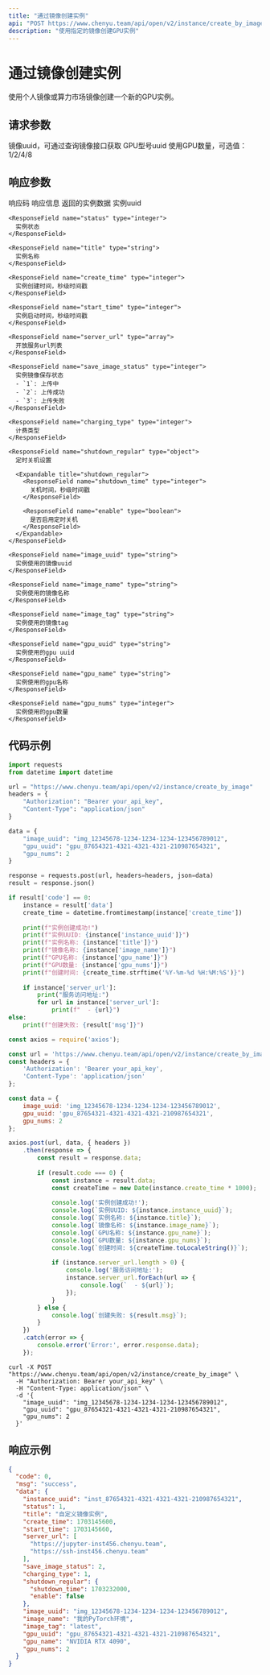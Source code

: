 ```yaml
---
title: "通过镜像创建实例"
api: "POST https://www.chenyu.team/api/open/v2/instance/create_by_image"
description: "使用指定的镜像创建GPU实例"
---
```


# 通过镜像创建实例

使用个人镜像或算力市场镜像创建一个新的GPU实例。

## 请求参数

<ParamField body="image_uuid" type="string" required>
  镜像uuid，可通过查询镜像接口获取
</ParamField>

<ParamField body="gpu_uuid" type="string" required>
  GPU型号uuid
</ParamField>

<ParamField body="gpu_nums" type="integer" required>
  使用GPU数量，可选值：1/2/4/8
</ParamField>

## 响应参数

<ResponseField name="code" type="integer">
  响应码
</ResponseField>

<ResponseField name="msg" type="string">
  响应信息
</ResponseField>

<ResponseField name="data" type="object">
  返回的实例数据
  
  <Expandable title="data">
    <ResponseField name="instance_uuid" type="string">
      实例uuid
    </ResponseField>
    
    <ResponseField name="status" type="integer">
      实例状态
    </ResponseField>
    
    <ResponseField name="title" type="string">
      实例名称
    </ResponseField>
    
    <ResponseField name="create_time" type="integer">
      实例创建时间，秒级时间戳
    </ResponseField>
    
    <ResponseField name="start_time" type="integer">
      实例启动时间，秒级时间戳
    </ResponseField>
    
    <ResponseField name="server_url" type="array">
      开放服务url列表
    </ResponseField>
    
    <ResponseField name="save_image_status" type="integer">
      实例镜像保存状态
      - `1`: 上传中
      - `2`: 上传成功
      - `3`: 上传失败
    </ResponseField>
    
    <ResponseField name="charging_type" type="integer">
      计费类型
    </ResponseField>
    
    <ResponseField name="shutdown_regular" type="object">
      定时关机设置
      
      <Expandable title="shutdown_regular">
        <ResponseField name="shutdown_time" type="integer">
          关机时间，秒级时间戳
        </ResponseField>
        
        <ResponseField name="enable" type="boolean">
          是否启用定时关机
        </ResponseField>
      </Expandable>
    </ResponseField>
    
    <ResponseField name="image_uuid" type="string">
      实例使用的镜像uuid
    </ResponseField>
    
    <ResponseField name="image_name" type="string">
      实例使用的镜像名称
    </ResponseField>
    
    <ResponseField name="image_tag" type="string">
      实例使用的镜像tag
    </ResponseField>
    
    <ResponseField name="gpu_uuid" type="string">
      实例使用的gpu uuid
    </ResponseField>
    
    <ResponseField name="gpu_name" type="string">
      实例使用的gpu名称
    </ResponseField>
    
    <ResponseField name="gpu_nums" type="integer">
      实例使用的gpu数量
    </ResponseField>
  </Expandable>
</ResponseField>

## 代码示例

<CodeGroup>

```python Python
import requests
from datetime import datetime

url = "https://www.chenyu.team/api/open/v2/instance/create_by_image"
headers = {
    "Authorization": "Bearer your_api_key",
    "Content-Type": "application/json"
}

data = {
    "image_uuid": "img_12345678-1234-1234-1234-123456789012",
    "gpu_uuid": "gpu_87654321-4321-4321-4321-210987654321",
    "gpu_nums": 2
}

response = requests.post(url, headers=headers, json=data)
result = response.json()

if result['code'] == 0:
    instance = result['data']
    create_time = datetime.fromtimestamp(instance['create_time'])
    
    print(f"实例创建成功!")
    print(f"实例UUID: {instance['instance_uuid']}")
    print(f"实例名称: {instance['title']}")
    print(f"镜像名称: {instance['image_name']}")
    print(f"GPU名称: {instance['gpu_name']}")
    print(f"GPU数量: {instance['gpu_nums']}")
    print(f"创建时间: {create_time.strftime('%Y-%m-%d %H:%M:%S')}")
    
    if instance['server_url']:
        print("服务访问地址:")
        for url in instance['server_url']:
            print(f"  - {url}")
else:
    print(f"创建失败: {result['msg']}")
```

```javascript JavaScript
const axios = require('axios');

const url = 'https://www.chenyu.team/api/open/v2/instance/create_by_image';
const headers = {
    'Authorization': 'Bearer your_api_key',
    'Content-Type': 'application/json'
};

const data = {
    image_uuid: 'img_12345678-1234-1234-1234-123456789012',
    gpu_uuid: 'gpu_87654321-4321-4321-4321-210987654321',
    gpu_nums: 2
};

axios.post(url, data, { headers })
    .then(response => {
        const result = response.data;
        
        if (result.code === 0) {
            const instance = result.data;
            const createTime = new Date(instance.create_time * 1000);
            
            console.log('实例创建成功!');
            console.log(`实例UUID: ${instance.instance_uuid}`);
            console.log(`实例名称: ${instance.title}`);
            console.log(`镜像名称: ${instance.image_name}`);
            console.log(`GPU名称: ${instance.gpu_name}`);
            console.log(`GPU数量: ${instance.gpu_nums}`);
            console.log(`创建时间: ${createTime.toLocaleString()}`);
            
            if (instance.server_url.length > 0) {
                console.log('服务访问地址:');
                instance.server_url.forEach(url => {
                    console.log(`  - ${url}`);
                });
            }
        } else {
            console.log(`创建失败: ${result.msg}`);
        }
    })
    .catch(error => {
        console.error('Error:', error.response.data);
    });
```

```curl cURL
curl -X POST "https://www.chenyu.team/api/open/v2/instance/create_by_image" \
  -H "Authorization: Bearer your_api_key" \
  -H "Content-Type: application/json" \
  -d '{
    "image_uuid": "img_12345678-1234-1234-1234-123456789012",
    "gpu_uuid": "gpu_87654321-4321-4321-4321-210987654321",
    "gpu_nums": 2
  }'
```

</CodeGroup>

## 响应示例

```json
{
  "code": 0,
  "msg": "success",
  "data": {
    "instance_uuid": "inst_87654321-4321-4321-4321-210987654321",
    "status": 1,
    "title": "自定义镜像实例",
    "create_time": 1703145600,
    "start_time": 1703145660,
    "server_url": [
      "https://jupyter-inst456.chenyu.team",
      "https://ssh-inst456.chenyu.team"
    ],
    "save_image_status": 2,
    "charging_type": 1,
    "shutdown_regular": {
      "shutdown_time": 1703232000,
      "enable": false
    },
    "image_uuid": "img_12345678-1234-1234-1234-123456789012",
    "image_name": "我的PyTorch环境",
    "image_tag": "latest",
    "gpu_uuid": "gpu_87654321-4321-4321-4321-210987654321",
    "gpu_name": "NVIDIA RTX 4090",
    "gpu_nums": 2
  }
}
```